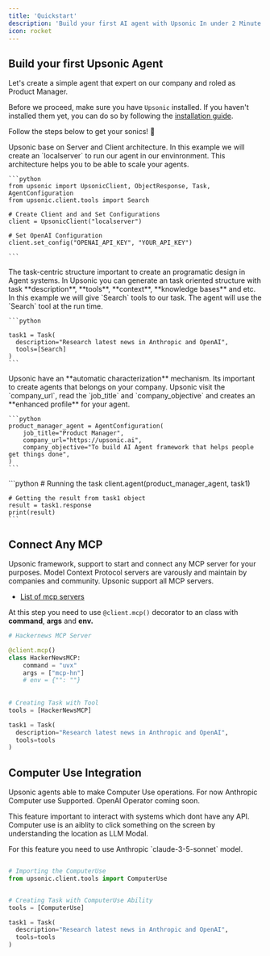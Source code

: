 ```yaml
---
title: 'Quickstart'
description: 'Build your first AI agent with Upsonic In under 2 Minute'
icon: rocket
---
```


## Build your first Upsonic Agent

Let's create a simple agent that expert on our company and roled as Product Manager.

Before we proceed, make sure you have `Upsonic` installed.
If you haven't installed them yet, you can do so by following the [installation guide](/installation).

Follow the steps below to get your sonics! 🦔

<Steps>
  <Step title="Creating Client">
    Upsonic base on Server and Client architecture. In this example we will create an `localserver` to run our agent in our envinronment. This architecture helps you to be able to scale your agents.

    ```python
    from upsonic import UpsonicClient, ObjectResponse, Task, AgentConfiguration
    from upsonic.client.tools import Search

    # Create Client and and Set Configurations
    client = UpsonicClient("localserver")

    # Set OpenAI Configuration
    client.set_config("OPENAI_API_KEY", "YOUR_API_KEY")

    ```
  </Step>

  <Step title="Generate your First Task">
    The task-centric structure important to create an programatic design in Agent systems. In Upsonic you can generate an task oriented structure with task **description**, **tools**, **context**, **knowledge bases** and etc. In this example we will give `Search` tools to our task. The agent will use the `Search` tool at the run time.

    ```python

    task1 = Task(
      description="Research latest news in Anthropic and OpenAI", 
      tools=[Search]
    )
    ```
  </Step>

  <Step title="Generate an Expert Agent of Our Company">
    Upsonic have an **automatic characterization** mechanism. Its important to create agents that belongs on your company. Upsonic visit the `company_url`, read the `job_title` and `company_objective` and creates an **enhanced profile** for your agent.

    ```python
    product_manager_agent = AgentConfiguration(
        job_title="Product Manager",
        company_url="https://upsonic.ai",
        company_objective="To build AI Agent framework that helps people get things done",
    )
    ```
  </Step>

  <Step title="Running the Task on Agent">
    ```python
    # Running the task
    client.agent(product_manager_agent, task1)

    # Getting the result from task1 object
    result = task1.response
    print(result)
    ```
  </Step>
</Steps>

## Connect Any MCP

Upsonic framework, support to start and connect any MCP server for your purposes. Model Context Protocol servers are varously and maintain by companies and community. Upsonic support all MCP servers.

* [List of mcp servers](https://glama.ai/mcp/servers?attributes=)

At this step you need to use  `@client.mcp()` decorator to an class with **command**, **args** and **env.**&#x20;

```python
# Hackernews MCP Server

@client.mcp()
class HackerNewsMCP:
    command = "uvx"
    args = ["mcp-hn"]
    # env = {"": ""}
    
 
# Creating Task with Tool 
tools = [HackerNewsMCP]   

task1 = Task(
  description="Research latest news in Anthropic and OpenAI", 
  tools=tools
)
```

## Computer Use Integration

Upsonic agents able to make Computer Use operations. For now Anthropic Computer use Supported. OpenAI Operator coming soon.

This feature important to interact with systems which dont have any API. Computer use is an aiblity to click something on the screen by understanding the location as LLM Modal.

<Note>
  For this feature you need to use Anthropic `claude-3-5-sonnet` model.
</Note>

```python

# Importing the ComputerUse
from upsonic.client.tools import ComputerUse


# Creating Task with ComputerUse Ability
tools = [ComputerUse]   

task1 = Task(
  description="Research latest news in Anthropic and OpenAI", 
  tools=tools
)
```